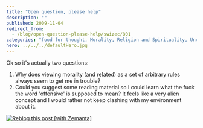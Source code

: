 ```yaml
---
title: "Open question, please help"
description: ""
published: 2009-11-04
redirect_from:
  - /blog/open-question-please-help/swizec/801
categories: "food for thought, Morality, Religion and Spirituality, Uncategorized"
hero: ../../../defaultHero.jpg
---
```


Ok so it's actually two questions:

1.  Why does viewing morality (and related) as a set of arbitrary rules always seem to get me in trouble?
2.  Could you suggest some reading material so I could learn what the fuck the word 'offensive' is supposed to mean? It feels like a very alien concept and I would rather not keep clashing with my environment about it.

[![Reblog this post [with Zemanta]](https://img.zemanta.com/reblog_e.png?x-id=9933fca5-8a9f-4251-b7a3-dda660297356)](http://reblog.zemanta.com/zemified/9933fca5-8a9f-4251-b7a3-dda660297356/ "Reblog this post [with Zemanta]")
